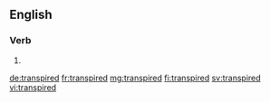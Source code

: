 ==English==

===Verb===
{{head|en}}

# {{en-past of|transpire}}

[[de:transpired]]
[[fr:transpired]]
[[mg:transpired]]
[[fi:transpired]]
[[sv:transpired]]
[[vi:transpired]]